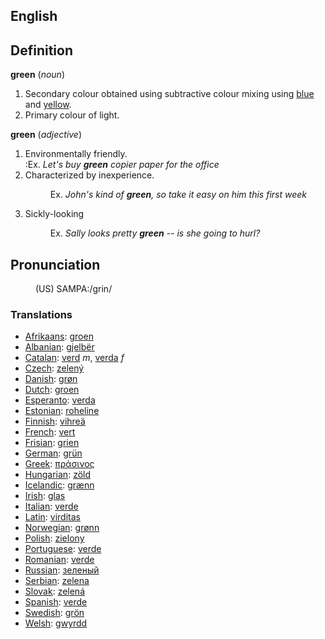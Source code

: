 ==English==

==Definition==
<b>green</b> (<i>noun</i>)
# Secondary colour obtained using subtractive colour mixing using [[blue]] and [[yellow]].
# Primary colour of light.

<b>green</b> (<i>adjective</i>)
# Environmentally friendly.<br>
#:Ex. <i>Let's buy <b>green</b> copier paper for the office</i>
# Characterized by inexperience.
#:Ex. <i>John's kind of <b>green</b>, so take it easy on him this first week</i>
# Sickly-looking
#:Ex. <i>Sally looks pretty <b>green</b> -- is she going to hurl?</i>

==Pronunciation==
:(US) SAMPA:/grin/

===Translations===
* [[Afrikaans]]: [[groen]]
* [[Albanian]]: [[gjelbër]]
* [[Catalan]]: [[verd]] ''m'', [[verda]] ''f''
* [[Czech]]: [[zelený]]
* [[Danish]]: [[grøn]]
* [[Dutch]]: [[groen]] 
* [[Esperanto]]: [[verda]]
* [[Estonian]]: [[roheline]]
* [[Finnish]]: [[vihreä]]
* [[French]]: [[vert]]
* [[Frisian]]: [[grien]]
* [[German]]: [[grün]]
* [[Greek]]: [[πράσινος]]
* [[Hungarian]]: [[zöld]]
* [[Icelandic]]: [[grænn]]
* [[Irish]]: [[glas]]
* [[Italian]]: [[verde]]
* [[Latin]]: [[virditas]]
* [[Norwegian]]: [[grønn]]
* [[Polish]]: [[zielony]]
* [[Portuguese]]: [[verde]]
* [[Romanian]]: [[verde]]
* [[Russian]]: [[зеленый]]
* [[Serbian]]: [[zelena]]
* [[Slovak]]: [[zelená]]
* [[Spanish]]: [[verde]]
* [[Swedish]]: [[grön]]
* [[Welsh]]: [[gwyrdd]]